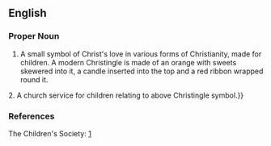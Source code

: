 ==English==
{{wikipedia}}
===Proper Noun===
{{en-proper noun}}

#  A small symbol of Christ's love in various forms of Christianity, made for children.  A modern Christingle is made of an orange with sweets skewered into it, a candle inserted into the top and a red ribbon wrapped round it.

2.  A church service for children relating to above Christingle symbol.}}

===References===
The Children's Society: [http://www.childrenssociety.org.uk/what_you_can_do/fundraising_appeals/christingle/1369.html]